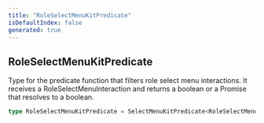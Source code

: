 ```yaml
---
title: "RoleSelectMenuKitPredicate"
isDefaultIndex: false
generated: true
---
```



<!-- This file was generated from the CommandKit source. Do not modify. Instead, re-run the "docgen" script -->


## RoleSelectMenuKitPredicate

<GenerationInfo sourceFile="packages/commandkit/src/components/v1/select-menu/RoleSelectMenuKit.ts" sourceLine="32" packageName="commandkit" />

Type for the predicate function that filters role select menu interactions.
It receives a RoleSelectMenuInteraction and returns a boolean or a Promise that resolves to a boolean.

```ts title="Signature"
type RoleSelectMenuKitPredicate = SelectMenuKitPredicate<RoleSelectMenuInteraction>
```
